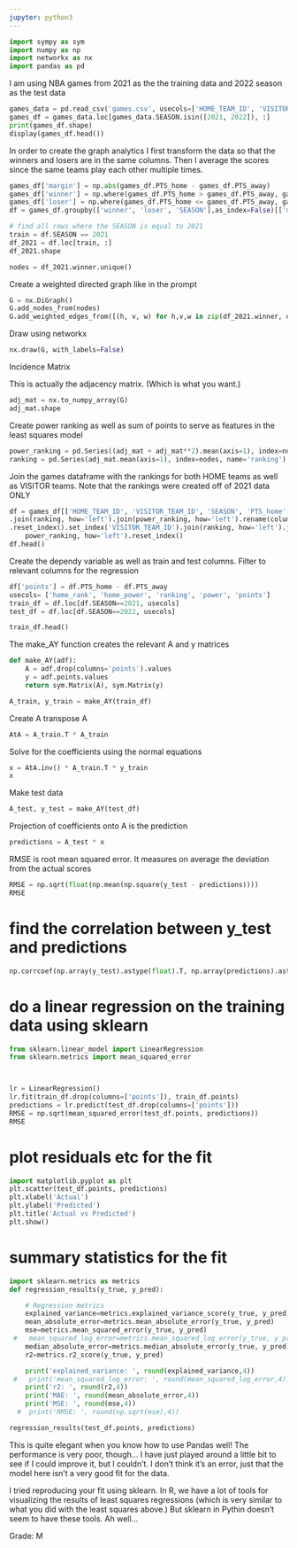 ```yaml
---
jupyter: python3
---
```


```python
import sympy as sym
import numpy as np
import networkx as nx
import pandas as pd
```

I am using NBA games from 2021 as the the training data and 2022 season as the test data

```python
games_data = pd.read_csv('games.csv', usecols=['HOME_TEAM_ID', 'VISITOR_TEAM_ID', 'SEASON', 'PTS_home', 'PTS_away'] )
games_df = games_data.loc[games_data.SEASON.isin([2021, 2022]), :]
print(games_df.shape)
display(games_df.head())
```

In order to create the graph analytics I first transform the data so that the winners and losers are in the same columns. Then I average the scores since the same teams play each other multiple times.

```python
games_df['margin'] = np.abs(games_df.PTS_home - games_df.PTS_away)
games_df['winner'] = np.where(games_df.PTS_home > games_df.PTS_away, games_df.HOME_TEAM_ID, games_df.VISITOR_TEAM_ID)
games_df['loser'] = np.where(games_df.PTS_home <= games_df.PTS_away, games_df.HOME_TEAM_ID, games_df.VISITOR_TEAM_ID)
df = games_df.groupby(['winner', 'loser', 'SEASON'],as_index=False)[['margin']].mean()
```

```python
# find all rows where the SEASON is equal to 2021
train = df.SEASON == 2021
df_2021 = df.loc[train, :]
df_2021.shape
```

```python
nodes = df_2021.winner.unique()
```

Create a weighted directed graph like in the prompt

```python
G = nx.DiGraph()
G.add_nodes_from(nodes)
G.add_weighted_edges_from([(h, v, w) for h,v,w in zip(df_2021.winner, df_2021.loser, df_2021.margin)])
```

Draw using networkx

```python
nx.draw(G, with_labels=False)
```

Incidence Matrix

::: comments
This is actually the adjacency matrix. (Which is what you want.)
:::

```python
adj_mat = nx.to_numpy_array(G)
adj_mat.shape
```

Create power ranking as well as sum of points to serve as features in the least squares model

```python
power_ranking = pd.Series((adj_mat + adj_mat**2).mean(axis=1), index=nodes, name='power')
ranking = pd.Series(adj_mat.mean(axis=1), index=nodes, name='ranking')
```

Join the games dataframe with the rankings for both HOME teams as well as VISITOR teams. Note that the rankings were created off of 2021 data ONLY

```python
df = games_df[['HOME_TEAM_ID', 'VISITOR_TEAM_ID', 'SEASON', 'PTS_home', 'PTS_away']].set_index('HOME_TEAM_ID')\
.join(ranking, how='left').join(power_ranking, how='left').rename(columns={'ranking':'home_rank', 'power': 'home_power'})\
.reset_index().set_index('VISITOR_TEAM_ID').join(ranking, how='left').join(
    power_ranking, how='left').reset_index()
df.head()
```

Create the dependy variable as well as train and test columns. Filter to relevant columns for the regression

```python
df['points'] = df.PTS_home - df.PTS_away
usecols= ['home_rank', 'home_power', 'ranking',	'power', 'points']
train_df = df.loc[df.SEASON==2021, usecols]
test_df = df.loc[df.SEASON==2022, usecols]
```

```python
train_df.head()
```

The make_AY function creates the relevant A and y matrices

```python
def make_AY(adf):
    A = adf.drop(columns='points').values
    y = adf.points.values
    return sym.Matrix(A), sym.Matrix(y)
```

```python
A_train, y_train = make_AY(train_df)
```

Create A transpose A

```python
AtA = A_train.T * A_train
```

Solve for the coefficients using the normal equations

```python
x = AtA.inv() * A_train.T * y_train
x
```

Make test data

```python
A_test, y_test = make_AY(test_df)
```

Projection of coefficients onto A is the prediction

```python
predictions = A_test * x
```

RMSE is root mean squared error. It measures on average the deviation from the actual scores

```python
RMSE = np.sqrt(float(np.mean(np.square(y_test - predictions))))
RMSE
```


# find the correlation between y_test and predictions

```python
np.corrcoef(np.array(y_test).astype(float).T, np.array(predictions).astype(float).T)

```

# do a linear regression on the training data using sklearn

```python
from sklearn.linear_model import LinearRegression
from sklearn.metrics import mean_squared_error



lr = LinearRegression()
lr.fit(train_df.drop(columns=['points']), train_df.points)
predictions = lr.predict(test_df.drop(columns=['points']))
RMSE = np.sqrt(mean_squared_error(test_df.points, predictions))
RMSE
```

# plot residuals etc for the fit

```python
import matplotlib.pyplot as plt
plt.scatter(test_df.points, predictions)
plt.xlabel('Actual')
plt.ylabel('Predicted')
plt.title('Actual vs Predicted')
plt.show()
```

# summary statistics for the fit

```python
import sklearn.metrics as metrics
def regression_results(y_true, y_pred):

    # Regression metrics
    explained_variance=metrics.explained_variance_score(y_true, y_pred)
    mean_absolute_error=metrics.mean_absolute_error(y_true, y_pred) 
    mse=metrics.mean_squared_error(y_true, y_pred) 
 #   mean_squared_log_error=metrics.mean_squared_log_error(y_true, y_pred)
    median_absolute_error=metrics.median_absolute_error(y_true, y_pred)
    r2=metrics.r2_score(y_true, y_pred)

    print('explained_variance: ', round(explained_variance,4))    
 #   print('mean_squared_log_error: ', round(mean_squared_log_error,4))
    print('r2: ', round(r2,4))
    print('MAE: ', round(mean_absolute_error,4))
    print('MSE: ', round(mse,4))
  #  print('RMSE: ', round(np.sqrt(mse),4))
```

```python
regression_results(test_df.points, predictions)
```


::: comments
This is quite elegant when you know how to use Pandas well! The performance is very poor, though... I have just played around a little bit to see if I could improve it, but I couldn't. I don't think it's an error, just that the model here isn't a very good fit for the data.


I tried reproducing your fit using sklearn. In R, we have a lot of tools for visualizing the results of least squares regressions (which is very similar to what you did with the least squares above.) But sklearn in Pythin doesn't seem to have these tools. Ah well...

Grade: M
:::


